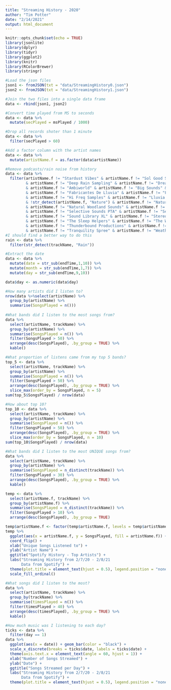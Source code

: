 ```yaml
---
title: "Streaming History - 2020"
author: "Tim Potter"
date: "2/14/2021"
output: html_document
---
```


```r
knitr::opts_chunk$set(echo = TRUE)
library(jsonlite)
library(dplyr)
library(tidyr)
library(ggplot2)
library(knitr)
library(RColorBrewer)
library(stringr)
```


```r
#Load the json files
json1 <- fromJSON(txt = "data/StreamingHistory0.json")
json2 <- fromJSON(txt = "data/StreamingHistory1.json")

#Join the two files into a single data frame
data <- rbind(json1, json2)

#Convert time played from MS to seconds
data <- data %>%
  mutate(secPlayed = msPlayed / 1000)

#Drop all records shoter than 1 minute 
data <- data %>%
  filter(secPlayed > 60)

#Add a factor column with the artist names
data <- data %>%
  mutate(artistName.f = as.factor(data$artistName))

#Remove podcasts/rain noise from history
data <- data %>%
  filter(artistName.f != "Stardust Vibes" & artistName.f != "Sol Good Sounds" & artistName.f != "Brain Timbre" & artistName.f != "Calmsound"
         & artistName.f != "Deep Rain Sampling" & artistName.f != "Dreams of Dreams" & artistName.f != "Epic Soundscapes" 
         & artistName.f != "Ambiworld" & artistName.f != "Big Sounds" & artistName.f != "Chill Bees" & artistName.f != "Decidic FX" 
         & artistName.f != "Fabricantes De Lluvia" & artistName.f != "Factorial FX" & artistName.f != "Forest FX" & artistName.f != "Heavy Rain Sounds" 
         & artistName.f != "Hi Freq Samples" & artistName.f != "Lluvia PQ" & artistName.f != "Brain Timbre" & !str_detect(artistName.f, "Rain")
         & !str_detect(artistName.f, "Nature") & artistName.f != "Natural Sample Makers" & artistName.f != "Natural Samples" 
         & artistName.f != "Natural Woodland Sounds" & artistName.f != "Naturaleza FX" & artistName.f != "Sampling XL" 
         & artistName.f != "Selective Sounds PTA" & artistName.f != "Serenity of Sound" & artistName.f != "Sky Fall SF" & artistName.f != "Sleep Tight" 
         & artistName.f != "Sound Library XL" & artistName.f != "Stereo Outdoor Sampling" & artistName.f != "The Outdoor Library" 
         & artistName.f != "The Sleep Helpers" & artistName.f != "The White Noise Zen & Meditation Sound Lab" 
         & artistName.f != "Thunderbound Productions" & artistName.f != "Thunderstorm" & artistName.f != "Thunderstorm Sound Bank" 
         & artistName.f != "Tranquility Spree" & artistName.f != "Weather Factory" & artistName.f != "Winds and Oceans" & artistName.f != "Wp Sounds")
#I should find a better way to do this
rain <- data %>%
  filter(str_detect(trackName, "Rain"))

#Extract the date
data <- data %>%
  mutate(date = str_sub(endTime,1,10)) %>%
  mutate(month = str_sub(endTime,1,7)) %>%
  mutate(day = str_sub(endTime,9,10))

data$day <- as.numeric(data$day)
```

```r
#How many artists did I listen to?
nrow(data %>%select(artistName) %>%
  group_by(artistName) %>%
  summarise(SongsPlayed = n()))
  
#What bands did I listen to the most songs from?
data %>%
  select(artistName, trackName) %>%
  group_by(artistName) %>%
  summarise(SongsPlayed = n()) %>%
  filter(SongsPlayed > 50) %>%
  arrange(desc(SongsPlayed), .by_group = TRUE) %>%
  kable()

#What proportion of listens came from my top 5 bands?
top_5 <- data %>%
  select(artistName, trackName) %>%
  group_by(artistName) %>%
  summarise(SongsPlayed = n()) %>%
  filter(SongsPlayed > 50) %>%
  arrange(desc(SongsPlayed), .by_group = TRUE) %>%
  slice_max(order_by = SongsPlayed, n = 5)
sum(top_5$SongsPlayed) / nrow(data)

#How about top 10?
top_10 <- data %>%
  select(artistName, trackName) %>%
  group_by(artistName) %>%
  summarise(SongsPlayed = n()) %>%
  filter(SongsPlayed > 50) %>%
  arrange(desc(SongsPlayed), .by_group = TRUE) %>%
  slice_max(order_by = SongsPlayed, n = 10)
sum(top_10$SongsPlayed) / nrow(data)

#What bands did I listen to the most UNIQUE songs from?
data %>%
  select(artistName, trackName) %>%
  group_by(artistName) %>%
  summarise(SongsPlayed = n_distinct(trackName)) %>%
  filter(SongsPlayed > 30) %>%
  arrange(desc(SongsPlayed), .by_group = TRUE) %>%
  kable()

temp <- data %>%
  select(artistName.f, trackName) %>%
  group_by(artistName.f) %>%
  summarise(SongsPlayed = n_distinct(trackName)) %>%
  filter(SongsPlayed > 10) %>%
  arrange(desc(SongsPlayed), .by_group = TRUE)

temp$artistName.f <- factor(temp$artistName.f, levels = temp$artistName.f[order(temp$SongsPlayed)])
temp %>%
  ggplot(aes(x = artistName.f, y = SongsPlayed, fill = artistName.f)) + geom_col() + 
  coord_flip() + 
  xlab("Unique Songs Listened to") +
  ylab("Artist Name") +
  ggtitle("Spotify History - Top Artists") +
  labs("Streaming History from 2/7/20 - 2/8/21
       Data from Spotify") +
  theme(plot.title = element_text(hjust = 0.5), legend.position = "none") +
  scale_fill_ordinal()

#What songs did I listen to the most?
data %>%
  select(artistName, trackName) %>%
  group_by(trackName) %>%
  summarise(timesPlayed = n()) %>%
  filter(timesPlayed > 40) %>%
  arrange(desc(timesPlayed), .by_group = TRUE) %>%
  kable()

#How much music was I listening to each day?
ticks <- data %>%
  filter(day == 1)
data %>%
  ggplot(aes(x = date)) + geom_bar(color = "black") +
  scale_x_discrete(breaks = ticks$date, labels = ticks$date) + 
  theme(axis.text.x = element_text(angle = 60, hjust = 1)) +
  xlab("Number of Songs Streamed") +
  ylab("Date") +
  ggtitle("Songs Streamed per Day") +
  labs("Streaming History from 2/7/20 - 2/8/21
       Data from Spotify") +
  theme(plot.title = element_text(hjust = 0.5), legend.position = "none")

```
